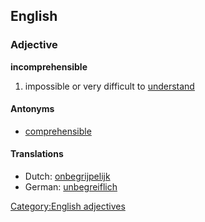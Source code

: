 ==English==
===Adjective===
'''incomprehensible'''
#impossible or very difficult to [[understand]]

====Antonyms====
*[[comprehensible]]

====Translations====
*Dutch: [[onbegrijpelijk]]
*German: [[unbegreiflich]]

[[Category:English adjectives]]